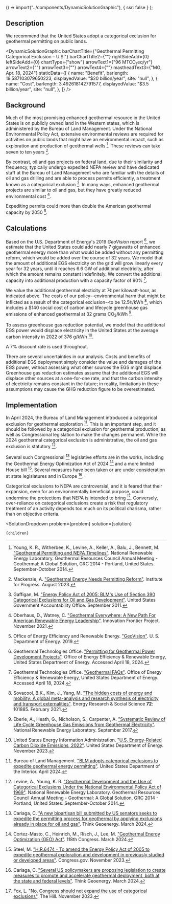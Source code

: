 
  () => import("../components/DynamicSolutionGraphic"),
  { ssr: false }
);

## Description

We recommend that the United States adopt a categorical exclusion for geothermal permitting on public lands.

<DynamicSolutionGraphic
  barChartTitle={"Geothermal Permitting Categorical Exclusion – U.S."}
  barChartTitle2={""}
  rightSideAdd={0}
  leftSideAdd={0}
  chartType={"show"}
  arrowText1={"96 MTCO₂eq/yr"}
  arrowText2={""}
  arrowText3={""}
  arrowText4={""}
  mastheadText3={"MG, Apr. 18, 2024"}
 staticData={[
    {
     name: "Benefit",
      barlength: 19.587103079650223,
      displayedValue: "$20 billion/year",
      site: "null",
    },
    {
      name: "Cost",
      barlength: 3.492618142791577,
      displayedValue: "$3.5 billion/year",
      site: "null",
    },
  ]}
/>

## Background

Much of the most promising enhanced geothermal resource in the United States is on publicly owned land in the Western states, which is administered by the Bureau of Land Management. Under the National Environmental Policy Act, extensive environmental reviews are required for activities on public lands that might have an environmental impact, such as exploration and production of geothermal wells [^"2"]. These reviews can take seven to ten years [^"8"].

By contrast, oil and gas projects on federal land, due to their similarity and frequency, typically undergo expedited NEPA review and have dedicated staff at the Bureau of Land Management who are familiar with the details of oil and gas drilling and are able to process permits efficiently, a treatment known as a categorical exclusion [^"3"]. In many ways, enhanced geothermal projects are similar to oil and gas, but they have greatly reduced environmental cost [^"14"].

Expediting permits could more than double the American geothermal capacity by 2050 [^"15"].



## Calculations

Based on the U.S. Department of Energy's 2019 *GeoVision* report [^"10"], we estimate that the United States could add nearly 7 gigawatts of enhanced geothermal energy more than what would be added without any permitting reform, which would be added over the course of 32 years. We model that the amount of additional EGS electricity on the grid will grow linearly every year for 32 years, until it reaches 6.6 GW of additional electricity, after which the amount remains constant indefinitely. We convert the additional capacity into additional production with a capacity factor of 90% [^"11"].

We value the additional geothermal electicity at 7¢ per kilowatt-hour, as indicated above. The costs of our policy--environmental harm that might be inflicted as a result of the categorical exclusion--to be 12.5¢/kWh [^"12"], which includes a $140 social cost of carbon and lifecycle greenhouse gas emissions of enhanced geothermal at 32 grams CO<sub>2</sub>/kWh [^"13"].

To assess greenhouse gas reduction potential, we model that the additional EGS power would displace electricity in the United States at the average carbon intensity in 2022 of 376 g/kWh [^"16"].

A 7% discount rate is used throughout.

There are several uncertainties in our analysis. Costs and benefits of additional EGS deployment simply consider the value and damages of the EGS power, without assessing what other sources the EGS might displace. Greenhouse gas reduction estimates assume that the additional EGS will displace other sources at a one-for-one rate, and that the carbon intensity of electricity remains constant in the future; in reality, limitations in these assumptions may cause the GHG reduction figure to be overestimated.



## Implementation

In April 2024, the Bureau of Land Management introduced a categorical exclusion for geothermal exploration [^"1"]. This is an important step, and it should be followed by a categorical exclusion for geothermal production, as well as Congressional legislation to make the changes permanent. While the 2024 geothermal categorical exclusion is administrative, the oil and gas exclusion is statutory [^"9"].

Several such Congressional [^"4"] legislative efforts are in the works, including the Geothermal Energy Optimization Act of 2024 [^"5"] and a more limited House bill [^"6"]. Several measures have been taken or are under consideration at state legislatures and in Europe [^"7"].

Categorical exclusions to NEPA are controversial, and it is feared that their expansion, even for an environmentally beneficial purpose, could undermine the protections that NEPA is intended to bring [^"17"]. Conversely, over-reliance on categorical exclusions create a risk that regulatory treatment of an activity depends too much on its political charisma, rather than on objective criteria.





[^"1"]: Bureau of Land Management. ["BLM adopts categorical exclusions to expedite geothermal energy permitting"](https://www.blm.gov/press-release/blm-adopts-categorical-exclusions-expedite-geothermal-energy-permitting). United States Department of the Interior. April 2024.

[^"2"]: Young, K. R., Witherbee, K., Levine, A., Keller, A., Balu, J., Bennett, M. ["Geothermal Permitting and NEPA Timelines"](https://research-hub.nrel.gov/en/publications/geothermal-permitting-and-nepa-timelines-2). National Renewable Energy Laboratory. Geothermal Resources Council Annual Meeting - Geothermal: A Global Solution, GRC 2014 - Portland, United States. September-October 2014.

[^"3"]: Gaffigan, M. ["Energy Policy Act of 2005: BLM's Use of Section 390 Categorical Exclusions for Oil and Gas Development"](https://www.gao.gov/products/gao-11-941t). United States Government Accountability Office. September 2011.

[^"4"]: Cariaga, C. ["A new bipartisan bill submitted by US senators seeks to expedite the permitting process for geothermal by applying exclusions already in place for oil and gas"](https://www.thinkgeoenergy.com/new-bipartisan-bill-seeks-faster-permitting-for-geothermal-in-us-public-lands/). Think Geoenergy. March 2024.

[^"5"]: Cortez-Masto, C., Heinrich, M., Risch, J., Lee, M. ["Geothermal Energy Optimization (GEO) Act"](https://www.cortezmasto.senate.gov/wp-content/uploads/2024/03/geo_act_text.pdf). 118th Congress. March 2024.

[^"6"]: Steel, M. ["H.R.6474 - To amend the Energy Policy Act of 2005 to expedite geothermal exploration and development in previously studied or developed areas"](https://www.congress.gov/bill/118th-congress/house-bill/6474). Congress.gov. November 2023.

[^"7"]: Cariaga, C. ["Several US policymakers are proposing legislation to create measures to promote and accelerate geothermal deployment, both at the state and federal levels"](https://www.thinkgeoenergy.com/pro-geothermal-policies-being-pushed-in-the-us-at-federal-state-levels/). Think Geoenergy. March 2024.

[^"8"]: Mackenzie, A. ["Geothermal Energy Needs Permitting Reform"](https://ifp.org/geothermal-energy-needs-permitting-reform/). Institute for Progress. August 2023.

[^"9"]: Levine, A., Young, K. R. ["Geothermal Development and the Use of Categorical Exclusions Under the National Environmental Policy Act of 1969"](https://gdr.openei.org/files/1260/GRC%20PAPER%20-%20CX%20-%20FINAL.pdf). National Renewable Energy Laboratory. Geothermal Resources Council Annual Meeting - Geothermal: A Global Solution, GRC 2014 - Portland, United States. September-October 2014.

[^"10"]: Geothermal Technologies Office. ["Permitting for Geothermal Power Development Projects"](https://www.energy.gov/eere/geothermal/permitting-geothermal-power-development-projects). Office of Energy Efficiency & Renewable Energy, United States Department of Energy. Accessed April 18, 2024.

[^"11"]: Geothermal Technologies Office. ["Geothermal FAQs"](https://www.energy.gov/eere/geothermal/geothermal-faqs). Office of Energy Efficiency & Renewable Energy, United States Department of Energy. Accessed April 18, 2024.

[^"12"]: Sovacool, B.K., Kim, J., Yang, M. ["The hidden costs of energy and mobility: A global meta-analysis and research synthesis of electricity and transport externalities"](https://www.sciencedirect.com/science/article/pii/S2214629620304606). Energy Research & Social Science **72**: 101885. February 2021.

[^"13"]: Eberle, A., Heath, G., Nicholson, S., Carpenter, A. ["Systematic Review of Life Cycle Greenhouse Gas Emissions from Geothermal Electricity"](https://www.osti.gov/biblio/1398245). National Renewable Energy Laboratory. September 2017.

[^"14"]: Oberhaus, D., Watney, C. ["Geothermal Everywhere: A New Path For American Renewable Energy Leadership"](https://innovationfrontier.org/geothermal-everywhere-a-new-path-for-american-renewable-energy-leadership/). Innovation Frontier Project. November 2021.

[^"15"]: Office of Energy Efficiency and Renewable Energy. ["GeoVision"](https://apps.openei.org/geovision/). U. S. Department of Energy. 2019.

[^"16"]: United States Energy Information Administration. ["U.S. Energy-Related Carbon Dioxide Emissions, 2022"](https://www.eia.gov/environment/emissions/carbon/). United States Department of Energy. November 2023.

[^"17"]: Fox, L. ["No, Congress should not expand the use of categorical exclusions"](https://thehill.com/opinion/congress-blog/4290271-no-congress-should-not-expand-the-use-of-categorical-exclusions/). The Hill. November 2023.

  <SolutionDropdown 
    problem={problem} 
    solution={solution}
  >
    {children}
  </SolutionDropdown>
